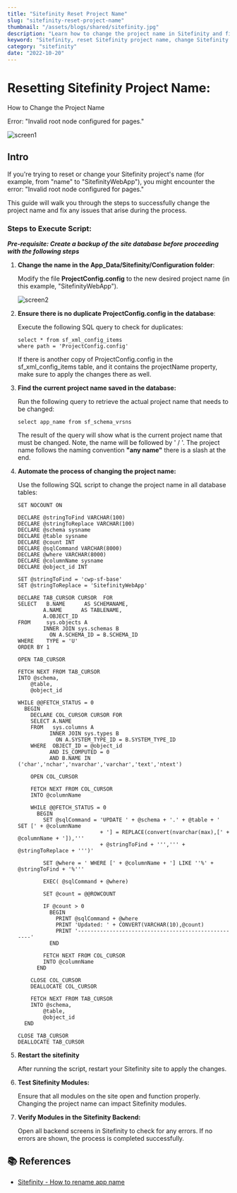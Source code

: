 ```yaml
---
title: "Sitefinity Reset Project Name"
slug: "sitefinity-reset-project-name"
thumbnail: "/assets/blogs/shared/sitefinity.jpg"
description: "Learn how to change the project name in Sitefinity and fix Invalid root node configured for pages errors"
keyword: "Sitefinity, reset Sitefinity project name, change Sitefinity app name, Sitefinity rename project, fix invalid root node error Sitefinity, Sitefinity project name update"
category: "sitefinity"
date: "2022-10-20"
---
```


# Resetting Sitefinity Project Name: 

How to Change the Project Name

Error: "Invalid root node configured for pages."

![screen1](/assets/blogs/sitefinity-reset-project-name/screen1.png)


## Intro

If you're trying to reset or change your Sitefinity project's name (for example, from "name" to "SitefinityWebApp"), you might encounter the error: "Invalid root node configured for pages." 

This guide will walk you through the steps to successfully change the project name and fix any issues that arise during the process.

### Steps to Execute Script:

***Pre-requisite: Create a backup of the site database before proceeding with the following steps***

1. **Change the name in the App_Data/Sitefinity/Configuration folder**:  

     Modify the file **ProjectConfig.config** to the new desired project name (in this example, "SitefinityWebApp").

     ![screen2](/assets/blogs/sitefinity-reset-project-name/screen2.png)

2. **Ensure there is no duplicate ProjectConfig.config in the database**:  

    Execute the following SQL query to check for duplicates:
    ```
    select * from sf_xml_config_items
    where path = 'ProjectConfig.config'
    ```

    If there is another copy of ProjectConfig.config in the sf_xml_config_items table, and it contains the projectName property, make sure to apply the changes there as well.

3. **Find the current project name saved in the database:**

    Run the following query to retrieve the actual project name that needs to be changed:
    ```
    select app_name from sf_schema_vrsns
    ```

    The result of the query will show what is the current project name that must be changed. Note, the name will be followed by ' / '.
    The project name follows the naming convention <b>"any name"</b> there is a slash at the end.

4. **Automate the process of changing the project name:**

    Use the following SQL script to change the project name in all database tables:

    ```
    SET NOCOUNT ON
    
    DECLARE @stringToFind VARCHAR(100)
    DECLARE @stringToReplace VARCHAR(100)
    DECLARE @schema sysname
    DECLARE @table sysname
    DECLARE @count INT
    DECLARE @sqlCommand VARCHAR(8000)
    DECLARE @where VARCHAR(8000)
    DECLARE @columnName sysname
    DECLARE @object_id INT
                          
    SET @stringToFind = 'cwp-sf-base'
    SET @stringToReplace = 'SitefinityWebApp'
                            
    DECLARE TAB_CURSOR CURSOR  FOR
    SELECT   B.NAME      AS SCHEMANAME,
            A.NAME      AS TABLENAME,
            A.OBJECT_ID
    FROM     sys.objects A
            INNER JOIN sys.schemas B
              ON A.SCHEMA_ID = B.SCHEMA_ID
    WHERE    TYPE = 'U'
    ORDER BY 1
              
    OPEN TAB_CURSOR
    
    FETCH NEXT FROM TAB_CURSOR
    INTO @schema,
        @table,
        @object_id
          
    WHILE @@FETCH_STATUS = 0
      BEGIN
        DECLARE COL_CURSOR CURSOR FOR
        SELECT A.NAME
        FROM   sys.columns A
              INNER JOIN sys.types B
                ON A.SYSTEM_TYPE_ID = B.SYSTEM_TYPE_ID
        WHERE  OBJECT_ID = @object_id
              AND IS_COMPUTED = 0
              AND B.NAME IN ('char','nchar','nvarchar','varchar','text','ntext')
    
        OPEN COL_CURSOR
          
        FETCH NEXT FROM COL_CURSOR
        INTO @columnName
          
        WHILE @@FETCH_STATUS = 0
          BEGIN
            SET @sqlCommand = 'UPDATE ' + @schema + '.' + @table + ' SET [' + @columnName
                              + '] = REPLACE(convert(nvarchar(max),[' + @columnName + ']),'''
                              + @stringToFind + ''',''' + @stringToReplace + ''')'
              
            SET @where = ' WHERE [' + @columnName + '] LIKE ''%' + @stringToFind + '%'''
              
            EXEC( @sqlCommand + @where)
              
            SET @count = @@ROWCOUNT
              
            IF @count > 0
              BEGIN
                PRINT @sqlCommand + @where
                PRINT 'Updated: ' + CONVERT(VARCHAR(10),@count)
                PRINT '----------------------------------------------------'
              END
              
            FETCH NEXT FROM COL_CURSOR
            INTO @columnName
          END
          
        CLOSE COL_CURSOR
        DEALLOCATE COL_CURSOR
          
        FETCH NEXT FROM TAB_CURSOR
        INTO @schema,
            @table,
            @object_id
      END
        
    CLOSE TAB_CURSOR
    DEALLOCATE TAB_CURSOR
    ```

5. **Restart the sitefinity**

    After running the script, restart your Sitefinity site to apply the changes.

6. **Test Sitefinity Modules:**

    Ensure that all modules on the site open and function properly. Changing the project name can impact Sitefinity modules.

7. **Verify Modules in the Sitefinity Backend:**
    
    Open all backend screens in Sitefinity to check for any errors. If no errors are shown, the process is completed successfully.


## 📚 References

- [Sitefinity - How to rename app name](https://community.progress.com/s/article/How-to-rename-app-name)